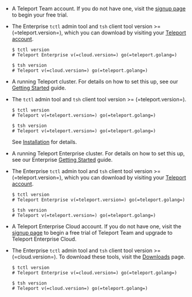 <Tabs>
<TabItem scope="team" label="Teleport Team">

- A Teleport Team account. If you do not have one, visit the [signup
  page](https://goteleport.com/signup/) to begin your free trial.

- The Enterprise `tctl` admin tool and `tsh` client tool version >=
  (=teleport.version=), which you can download by visiting your [Teleport
  account](https://teleport.sh).

  ```code
  $ tctl version
  # Teleport Enterprise v(=cloud.version=) go(=teleport.golang=)

  $ tsh version
  # Teleport v(=cloud.version=) go(=teleport.golang=)
  ```

</TabItem>
<TabItem scope={["oss"]} label="Teleport Community Edition">

- A running Teleport cluster. For details on how to set this up, see our
  [Getting Started](../get-started.mdx) guide.

- The `tctl` admin tool and `tsh` client tool version >= (=teleport.version=).

  ```code
  $ tctl version
  # Teleport v(=teleport.version=) go(=teleport.golang=)

  $ tsh version
  # Teleport v(=teleport.version=) go(=teleport.golang=)
  ```

  See [Installation](../installation.mdx) for details.

</TabItem>
<TabItem
  scope={["enterprise"]} label="Teleport Enterprise">

- A running Teleport Enterprise cluster. For details on how to set this up, see our Enterprise
  [Getting Started](../choose-an-edition/teleport-enterprise/introduction.mdx) guide.

- The Enterprise `tctl` admin tool and `tsh` client tool version >=
  (=teleport.version=), which you can download by visiting your [Teleport
  account](https://teleport.sh).

  ```code
  $ tctl version
  # Teleport Enterprise v(=teleport.version=) go(=teleport.golang=)
  
  $ tsh version
  # Teleport v(=teleport.version=) go(=teleport.golang=)
  ```

</TabItem>
<TabItem scope={["cloud"]}
  label="Teleport Enterprise Cloud">

- A Teleport Enterprise Cloud account. If you do not have one, visit the [signup
  page](https://goteleport.com/signup/) to begin a free trial of Teleport Team
  and upgrade to Teleport Enterprise Cloud. 

- The Enterprise `tctl` admin tool and `tsh` client tool version >= (=cloud.version=).
  To download these tools, visit the [Downloads](../choose-an-edition/teleport-cloud/downloads.mdx) page.

  ```code
  $ tctl version
  # Teleport Enterprise v(=cloud.version=) go(=teleport.golang=)
  
  $ tsh version
  # Teleport v(=cloud.version=) go(=teleport.golang=)
  ```

</TabItem>
</Tabs>
